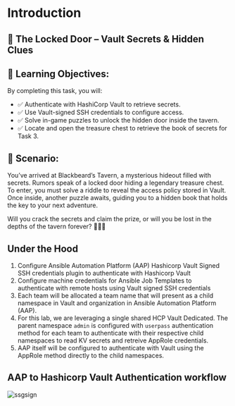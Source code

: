 # Introduction

## 🚪 The Locked Door – Vault Secrets & Hidden Clues

## 🧭 Learning Objectives:
By completing this task, you will:

* ✅ Authenticate with HashiCorp Vault to retrieve secrets.
* ✅ Use Vault-signed SSH credentials to configure access.
* ✅ Solve in-game puzzles to unlock the hidden door inside the tavern.
* ✅ Locate and open the treasure chest to retrieve the book of secrets for Task 3.

## 📖 Scenario:

You’ve arrived at Blackbeard’s Tavern, a mysterious hideout filled with secrets. Rumors speak of a locked door hiding a legendary treasure chest. To enter, you must solve a riddle to reveal the access policy stored in Vault. Once inside, another puzzle awaits, guiding you to a hidden book that holds the key to your next adventure.

Will you crack the secrets and claim the prize, or will you be lost in the depths of the tavern forever? 🏴‍☠️💀

## Under the Hood 

1. Configure Ansible Automation Platform (AAP) Hashicorp Vault Signed SSH credentials plugin to authenticate with Hashicorp Vault
2. Configure machine credentials for Ansible Job Templates to authenticate with remote hosts using Vault signed SSH credentials
3. Each team will be allocated a team name that will present as a child namespace in Vault and organization in Ansible Automation Platform (AAP).
4. For this lab, we are leveraging a single shared HCP Vault Dedicated. The parent namespace `admin` is configured with `userpass` authentication method for each team to authenticate with their respective child namespaces to read KV secrets and retreive AppRole credentials.
5. AAP itself will be configured to authenticate with Vault using the AppRole method directly to the child namespaces.

## AAP to Hashicorp Vault Authentication workflow
![ssgsign](https://dl.dropboxusercontent.com/scl/fi/uyguzfrpe39dbs7dqrphi/sshsign.jpg?rlkey=d558yq12hj8bkx33utvz8xkf0&st=pdzreprx&dl=0)




